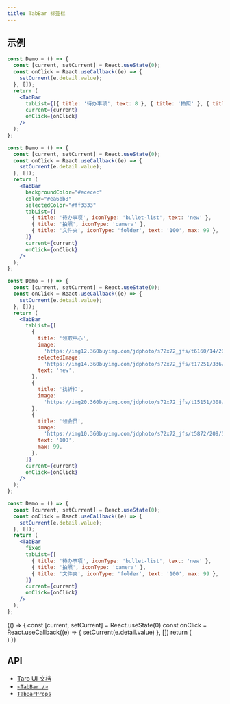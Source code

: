 ```yaml
---
title: TabBar 标签栏
---
```


## 示例


```jsx title="文本"
const Demo = () => {
  const [current, setCurrent] = React.useState(0);
  const onClick = React.useCallback((e) => {
    setCurrent(e.detail.value);
  }, []);
  return (
    <TabBar
      tabList={[{ title: '待办事项', text: 8 }, { title: '拍照' }, { title: '通讯录', dot: true }]}
      current={current}
      onClick={onClick}
    />
  );
};
```

```jsx title="颜色/图标"
const Demo = () => {
  const [current, setCurrent] = React.useState(0);
  const onClick = React.useCallback((e) => {
    setCurrent(e.detail.value);
  }, []);
  return (
    <TabBar
      backgroundColor="#ececec"
      color="#ea6bb8"
      selectedColor="#ff3333"
      tabList={[
        { title: '待办事项', iconType: 'bullet-list', text: 'new' },
        { title: '拍照', iconType: 'camera' },
        { title: '文件夹', iconType: 'folder', text: '100', max: 99 },
      ]}
      current={current}
      onClick={onClick}
    />
  );
};
```

```jsx title="图片"
const Demo = () => {
  const [current, setCurrent] = React.useState(0);
  const onClick = React.useCallback((e) => {
    setCurrent(e.detail.value);
  }, []);
  return (
    <TabBar
      tabList={[
        {
          title: '领取中心',
          image:
            'https://img12.360buyimg.com/jdphoto/s72x72_jfs/t6160/14/2008729947/2754/7d512a86/595c3aeeNa89ddf71.png',
          selectedImage:
            'https://img14.360buyimg.com/jdphoto/s72x72_jfs/t17251/336/1311038817/3177/72595a07/5ac44618Na1db7b09.png',
          text: 'new',
        },
        {
          title: '找折扣',
          image:
            'https://img20.360buyimg.com/jdphoto/s72x72_jfs/t15151/308/1012305375/2300/536ee6ef/5a411466N040a074b.png',
        },
        {
          title: '领会员',
          image:
            'https://img10.360buyimg.com/jdphoto/s72x72_jfs/t5872/209/5240187906/2872/8fa98cd/595c3b2aN4155b931.png',
          text: '100',
          max: 99,
        },
      ]}
      current={current}
      onClick={onClick}
    />
  );
};
```

```jsx title="固定底部"
const Demo = () => {
  const [current, setCurrent] = React.useState(0);
  const onClick = React.useCallback((e) => {
    setCurrent(e.detail.value);
  }, []);
  return (
    <TabBar
      fixed
      tabList={[
        { title: '待办事项', iconType: 'bullet-list', text: 'new' },
        { title: '拍照', iconType: 'camera' },
        { title: '文件夹', iconType: 'folder', text: '100', max: 99 },
      ]}
      current={current}
      onClick={onClick}
    />
  );
};
```

<UI phone title="标签栏">
    {() => {
        const [current, setCurrent] = React.useState(0)
        const onClick = React.useCallback((e) => {
            setCurrent(e.detail.value)
        }, [])
        return (
            <div>
                <ListHeader title="文字"/>
                <TabBar
                    tabList={[{ title: '待办事项', text: 8 }, { title: '拍照' }, { title: '通讯录', dot: true }]}
                    current={current}
                    onClick={onClick}
                />
                <ListHeader title="颜色/图标"/>
                <TabBar
                    backgroundColor="#ececec"
                    color="#ea6bb8"
                    selectedColor="#ff3333"
                    tabList={[
                        { title: '待办事项', iconType: 'bullet-list', text: 'new' },
                        { title: '拍照', iconType: 'camera' },
                        { title: '文件夹', iconType: 'folder', text: '100', max: 99 },
                    ]}
                    current={current}
                    onClick={onClick}
                />
                <ListHeader title="图片"/>
                <TabBar
                    tabList={[
                        {
                            title: '领取中心',
                            image:
                                'https://img12.360buyimg.com/jdphoto/s72x72_jfs/t6160/14/2008729947/2754/7d512a86/595c3aeeNa89ddf71.png',
                            selectedImage:
                                'https://img14.360buyimg.com/jdphoto/s72x72_jfs/t17251/336/1311038817/3177/72595a07/5ac44618Na1db7b09.png',
                            text: 'new',
                        },
                        {
                            title: '找折扣',
                            image:
                                'https://img20.360buyimg.com/jdphoto/s72x72_jfs/t15151/308/1012305375/2300/536ee6ef/5a411466N040a074b.png',
                        },
                        {
                            title: '领会员',
                            image:
                                'https://img10.360buyimg.com/jdphoto/s72x72_jfs/t5872/209/5240187906/2872/8fa98cd/595c3b2aN4155b931.png',
                            text: '100',
                            max: 99,
                        },
                    ]}
                    current={current}
                    onClick={onClick}
                />
                <TabBar
                    fixed
                    tabList={[
                        { title: '待办事项', iconType: 'bullet-list', text: 'new' },
                        { title: '拍照', iconType: 'camera' },
                        { title: '文件夹', iconType: 'folder', text: '100', max: 99 },
                    ]}
                    current={current}
                    onClick={onClick}
                />
            </div>
        )
    }}

</UI>

## API

- [Taro UI 文档](https://taro-ui.jd.com/#/docs/tabbar)
- [`<TabBar />`](../modules/_tabbar_.md)
- [`TabBarProps`](../interfaces/_tabbar_.tabbarprops.md)

